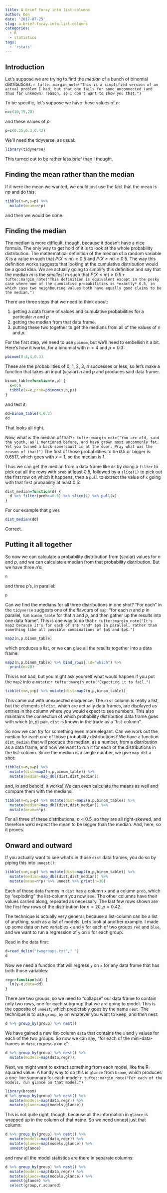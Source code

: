 ```yaml
---
title: A brief foray into list-columns
author: Ken
date: '2017-07-25'
slug: a-brief-foray-into-list-columns
categories:
  - R
  - statistics
tags:
  - 'rstats'
---
```


## Introduction

Let's suppose we are trying to find the *median* of a bunch of binomial distributions. 
`r tufte::margin_note("This is a simplified version of an actual problem I had, but that one fails for some unconnected (and thus far unknown) reason, so I don't want to show you that.")`

To be specific, let's suppose we have these values of $n$:

```r
n=c(10,15,20)
```

and these values of $p$:

```r
p=c(0.25,0.3,0.42)
```

We'll need the tidyverse, as usual:

```r
library(tidyverse)
```

This turned out to be rather less brief than I thought.

## Finding the mean rather than the median

If it were the mean we wanted, we could just use the fact that the mean is $np$ and do this:

```r
tibble(n=n,p=p) %>% 
  mutate(mean=n*p)
```

and then we would be done.

## Finding the median

The median is more difficult, though, because it doesn't have a nice formula. The only way to get hold of it is to look at the whole probability distribution. The mathematical definition of the median of a random variable $X$ is a value $m$ such that $P(X \le m) \ge 0.5$ and $P(X \ge m) \ge 0.5$. The way this definition works suggests that looking at the cumulative distribution would be a good idea. We are actually going to simplify this definition and say that the median $m$ is the *smallest* m such that $P(X \le m)\ge 0.5$.`r tufte::margin_note("This definition is equivalent except in the pesky case where one of the cumulative probabilities is *exactly* 0.5, in which case two neighbouring values both have equally good claims to be the median.")`

There are three steps that we need to think about:

1. getting a data frame of values and cumulative probabilities for a particular $n$ and $p$
1. getting the median from that data frame.
1. putting these two together to get the medians from all of the values of $n$ and $p$.

For the first  step, we need to use `pbinom`, but we'll need to embellish it a bit. Here's how it works, for a binomial with $n=4$ and $p=0.3$:

```r
pbinom(0:4,4,0.3)
```

These are the probabilities of 0, 1, 2, 3, 4 successes or less, so let's make a function that takes an input (scalar) $n$ and $p$ and produces said data frame:

```r
binom_table=function(n,p) {
  x=0:n
  tibble(x=x,prob=pbinom(x,n,p))
}
```
and test it:

```r
dd=binom_table(4,0.3)
dd
```

That looks all right.

Now, what is the median of that?`r tufte::margin_note("You are old, said the youth, as I mentioned before, and have grown most uncommonly fat. Yet you turned a back-somersault in at the door. Pray what was the reason of that?")`
The first of those probabilities to be 0.5 or bigger is 0.6517, which goes with $x=1$, so the median is 1.

Thus we can get the median from a data frame like `dd` by doing a `filter` to pick out all the rows with `prob` at least 0.5, followed by a `slice(1)` to pick out the first row on which it happens, then a `pull` to extract the value of `x` going with that first probability at least 0.5:

```r
dist_median=function(d) {
  d %>% filter(prob>=0.5) %>% slice(1) %>% pull(x)
}
```

For our example that gives

```r
dist_median(dd)
```

Correct.

## Putting it all together

So now we can calculate a probability distribution from (scalar) values for $n$ and $p$, and we can calculate a median from that probability distribution. But we have three $n$'s:

```r
n
```

and three $p$'s, in parallel:

```r
p
```

Can we find the medians for all three distributions in one shot? "For each" in the `tidyverse` suggests one of the flavours of `map`: "for each $n$ and $p$ in parallel, run `binom_table` for that $n$ and $p$, and then gather up the results into one data frame". This is one way to do that:`r tufte::margin_note("It's map2 because it's for each of $n$ *and* $p$ in parallel, rather than something like all possible combinations of $n$ and $p$.")`

```r
map2(n,p,binom_table)
```

which produces a list, or we can glue all the results together into a data frame:

```r
map2(n,p,binom_table) %>% bind_rows(.id="which") %>% 
  print(n=20)
```

This is not bad, but you might ask yourself what would happen if you put the `map2` into a `mutate`:`r tufte::margin_note("Expecting it to fail.")`

```r
tibble(n=n,p=p) %>% mutate(dist=map2(n,p,binom_table))
```

This came out with unexpected eloquence. The `dist` column is really a list, but the elements of `dist`, which are actually data frames, are displayed as entries in the column where you would expect to see numbers. This also maintains the connection of which probability distribution data frame goes with which $(n,p)$ pair. `dist` is known in the trade as a "list-column".

So now we can try for something even more elegant. Can we work out the median for each one of those probability distributions? We have a function `dist_median` that will produce the median, as a number, from a distribution as a data frame, and now we want to run it for each of the distributions in the list-column. Since the median is a single number, we give `map_dbl` a shot:

```r
tibble(n=n,p=p) %>% 
  mutate(dist=map2(n,p,binom_table)) %>% 
  mutate(median=map_dbl(dist,dist_median))
```

and, lo and behold, it works! We can even calculate the means as well and compare them with the medians: 

```r
tibble(n=n,p=p) %>% mutate(dist=map2(n,p,binom_table)) %>% 
  mutate(median=map_dbl(dist,dist_median)) %>%
  mutate(mean=n*p)
```

For all three of these distributions, $p<0.5$, so they are all right-skewed, and therefore we'd expect the mean to be bigger than the median. And, here, so it proves.

## Onward and outward

If you actually want to see what's in those `dist` data frames, you do so by piping this into `unnest()`:

```r
tibble(n=n,p=p) %>% mutate(dist=map2(n,p,binom_table)) %>% 
  mutate(median=map_dbl(dist,dist_median)) %>%
  mutate(mean=n*p) %>% unnest %>% print(n=30)
```

Each of those data frames in `dist` has a column `x` and a column `prob`, which by "exploding" the list-column you now see. The other columns have their values carried along, repeated as necessary. The last few rows shown are the first few rows of the distribution for $n=20, p=0.42$. 

The technique is actually very general, because  a list-column can be a list of anything, such as a list of models. Let's look at another example. I made up some data on two variables `x` and `y` for each of two groups `red` and `blue`, and we want to run a regression of `y` on `x` for each group. 

Read in the data first:

```r
d=read_delim("twogroups.txt"," ")
d
```

Now we need a function that will regress `y` on `x` for any data frame that has both those variables:

```r
regr=function(dd) {
  lm(y~x,data=dd)
}
```

There are two groups, so we need to "collapse" our data frame to contain only two rows, one for each subgroup that we are going to model. This is the opposite of `unnest`, which predictably goes by the name `nest`. The technique is to use `group_by` on whatever you want to keep, and *then* nest:

```r
d %>% group_by(group) %>% nest()
```

We have gained a new list-column `data` that contains the `x` and `y` values for each of the two groups. So now we can say, "for each of the mini-data-frames in `data`, regress `y` on `x`":

```r
d %>% group_by(group) %>% nest() %>% 
  mutate(models=map(data,regr))
```

Next, we might want to extract something from each model, like the R-squared value. A handy way to do this is `glance` from `broom`, which produces a one-line summary for each model:`r tufte::margin_note("For each of the models, run glance on that model.")`

```r
library(broom)
d %>% group_by(group) %>% nest() %>% 
  mutate(models=map(data,regr)) %>% 
  mutate(glance=map(models,glance))
```

This is not quite right, though, because all the information in `glance` is wrapped up in the column of that name. So we need unnest just that column:

```r
d %>% group_by(group) %>% nest() %>% 
  mutate(models=map(data,regr)) %>% 
  mutate(glance=map(models,glance)) %>% 
  unnest(glance)
```

and now all the model statistics are there in separate columns:

```r
d %>% group_by(group) %>% nest() %>% 
  mutate(models=map(data,regr)) %>% 
  mutate(glance=map(models,glance)) %>% 
  unnest(glance) %>% 
  select(group,r.squared)
```
